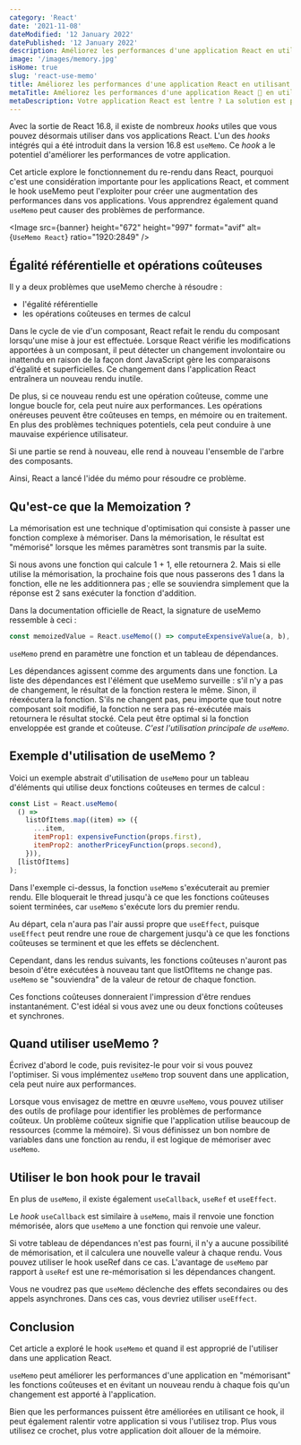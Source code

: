 ```yaml
---
category: 'React'
date: '2021-11-08'
dateModified: '12 January 2022'
datePublished: '12 January 2022'
description: Améliorez les performances d'une application React en utilisant le hook d'effet useMemo()
image: '/images/memory.jpg'
isHome: true
slug: 'react-use-memo'
title: Améliorez les performances d'une application React en utilisant le hook d'effet useMemo()
metaTitle: Améliorez les performances d'une application React 🚀 en utilisant le hook d'effet useMemo()
metaDescription: Votre application React est lentre ? La solution est probablement le hook useMemo. Améliorez drastiquement les performances de votre siter internet React  en utilisant le hook d'effet useMemo() 🚀
---
```



Avec la sortie de React 16.8, il existe de nombreux _hooks_ utiles que vous pouvez désormais utiliser dans vos applications React.
L'un des _hooks_ intégrés qui a été introduit dans la version 16.8 est `useMemo`. Ce _hook_ a le potentiel d'améliorer les performances de votre application.

Cet article explore le fonctionnement du re-rendu dans React, pourquoi c'est une considération importante pour les applications React, et comment le hook useMemo peut l'exploiter pour créer une augmentation des performances dans vos applications. Vous apprendrez également quand `useMemo` peut causer des problèmes de performance.

<Image
  src={banner}
  height="672"
  height="997"
  format="avif"
  alt={`UseMemo React`}
  ratio="1920:2849"
/>

## Égalité référentielle et opérations coûteuses

Il y a deux problèmes que useMemo cherche à résoudre :

- l'égalité référentielle
- les opérations coûteuses en termes de calcul

Dans le cycle de vie d'un composant, React refait le rendu du composant lorsqu'une mise à jour est effectuée. Lorsque React vérifie les modifications apportées à un composant, il peut détecter un changement involontaire ou inattendu en raison de la façon dont JavaScript gère les comparaisons d'égalité et superficielles. Ce changement dans l'application React entraînera un nouveau rendu inutile.

De plus, si ce nouveau rendu est une opération coûteuse, comme une longue boucle for, cela peut nuire aux performances. Les opérations onéreuses peuvent être coûteuses en temps, en mémoire ou en traitement. En plus des problèmes techniques potentiels, cela peut conduire à une mauvaise expérience utilisateur.

Si une partie se rend à nouveau, elle rend à nouveau l'ensemble de l'arbre des composants.

Ainsi, React a lancé l'idée du mémo pour résoudre ce problème.

## Qu'est-ce que la Memoization ?

La mémorisation est une technique d'optimisation qui consiste à passer une fonction complexe à mémoriser. Dans la mémorisation, le résultat est "mémorisé" lorsque les mêmes paramètres sont transmis par la suite.

Si nous avons une fonction qui calcule 1 + 1, elle retournera 2. Mais si elle utilise la mémorisation, la prochaine fois que nous passerons des 1 dans la fonction, elle ne les additionnera pas ; elle se souviendra simplement que la réponse est 2 sans exécuter la fonction d'addition.

Dans la documentation officielle de React, la signature de useMemo ressemble à ceci :

```jsx
const memoizedValue = React.useMemo(() => computeExpensiveValue(a, b), [a, b]);
```

`useMemo` prend en paramètre une fonction et un tableau de dépendances.

Les dépendances agissent comme des arguments dans une fonction. La liste des dépendances est l'élément que useMemo surveille : s'il n'y a pas de changement, le résultat de la fonction restera le même. Sinon, il réexécutera la fonction. S'ils ne changent pas, peu importe que tout notre composant soit modifié, la fonction ne sera pas ré-exécutée mais retournera le résultat stocké. Cela peut être optimal si la fonction enveloppée est grande et coûteuse. _C'est l'utilisation principale de `useMemo`_.

## Exemple d'utilisation de useMemo ?

Voici un exemple abstrait d'utilisation de `useMemo` pour un tableau d'éléments qui utilise deux fonctions coûteuses en termes de calcul :

```jsx
const List = React.useMemo(
  () =>
    listOfItems.map((item) => ({
      ...item,
      itemProp1: expensiveFunction(props.first),
      itemProp2: anotherPriceyFunction(props.second),
    })),
  [listOfItems]
);
```

Dans l'exemple ci-dessus, la fonction `useMemo` s'exécuterait au premier rendu. Elle bloquerait le thread jusqu'à ce que les fonctions coûteuses soient terminées, car `useMemo` s'exécute lors du premier rendu.

Au départ, cela n'aura pas l'air aussi propre que `useEffect`, puisque `useEffect` peut rendre une roue de chargement jusqu'à ce que les fonctions coûteuses se terminent et que les effets se déclenchent.

Cependant, dans les rendus suivants, les fonctions coûteuses n'auront pas besoin d'être exécutées à nouveau tant que listOfItems ne change pas. `useMemo` se "souviendra" de la valeur de retour de chaque fonction.

Ces fonctions coûteuses donneraient l'impression d'être rendues instantanément. C'est idéal si vous avez une ou deux fonctions coûteuses et synchrones.

## Quand utiliser useMemo ?

Écrivez d'abord le code, puis revisitez-le pour voir si vous pouvez l'optimiser. Si vous implémentez `useMemo` trop souvent dans une application, cela peut nuire aux performances.

Lorsque vous envisagez de mettre en œuvre `useMemo`, vous pouvez utiliser des outils de profilage pour identifier les problèmes de performance coûteux. Un problème coûteux signifie que l'application utilise beaucoup de ressources (comme la mémoire). Si vous définissez un bon nombre de variables dans une fonction au rendu, il est logique de mémoriser avec `useMemo`.

## Utiliser le bon hook pour le travail

En plus de `useMemo`, il existe également `useCallback`, `useRef` et `useEffect`.

Le _hook_ `useCallback` est similaire à `useMemo`, mais il renvoie une fonction mémorisée, alors que `useMemo` a une fonction qui renvoie une valeur.

Si votre tableau de dépendances n'est pas fourni, il n'y a aucune possibilité de mémorisation, et il calculera une nouvelle valeur à chaque rendu. Vous pouvez utiliser le hook useRef dans ce cas. L'avantage de `useMemo` par rapport à `useRef` est une re-mémorisation si les dépendances changent.

Vous ne voudrez pas que `useMemo` déclenche des effets secondaires ou des appels asynchrones. Dans ces cas, vous devriez utiliser `useEffect`.

## Conclusion

Cet article a exploré le hook `useMemo` et quand il est approprié de l'utiliser dans une application React.

`useMemo` peut améliorer les performances d'une application en "mémorisant" les fonctions coûteuses et en évitant un nouveau rendu à chaque fois qu'un changement est apporté à l'application.

Bien que les performances puissent être améliorées en utilisant ce hook, il peut également ralentir votre application si vous l'utilisez trop. Plus vous utilisez ce crochet, plus votre application doit allouer de la mémoire.
